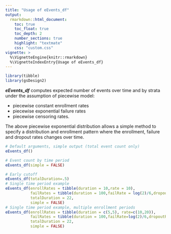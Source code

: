 ```yaml
---
title: "Usage of eEvents_df"
output:
  rmarkdown::html_document:
    toc: true
    toc_float: true
    toc_depth: 2
    number_sections: true
    highlight: "textmate"
    css: "custom.css"
vignette: >
  %\VignetteEngine{knitr::rmarkdown}
  %\VignetteIndexEntry{Usage of eEvents_df}
---
```


```r
library(tibble)
library(gsDesign2)
```


**_eEvents_df_** computes expected number of events over time and by strata under the assumption of piecewise model:

- piecewise constant enrollment rates 
- piecewise exponential failure rates
- piecewise censoring rates.

The above piecewise exponential distribution allows a simple method to specify a distribution and enrollment pattern where the enrollment, failure and dropout rates changes over time.

```r
# Default arguments, simple output (total event count only)
eEvents_df()

# Event count by time period
eEvents_df(simple = FALSE)

# Early cutoff
eEvents_df(totalDuration=.5)
# Single time period example
eEvents_df(enrollRates = tibble(duration = 10,rate = 10),
           failRates = tibble(duration = 100,failRate = log(2)/6,dropoutRate=.01),
           totalDuration = 22,
           simple = FALSE)
# Single time period example, multiple enrollment periods
eEvents_df(enrollRates = tibble(duration = c(5,5), rate=c(10,20)),
           failRates = tibble(duration = 100,failRate=log(2)/6,dropoutRate=.01),
           totalDuration = 22,
           simple = FALSE)
```

